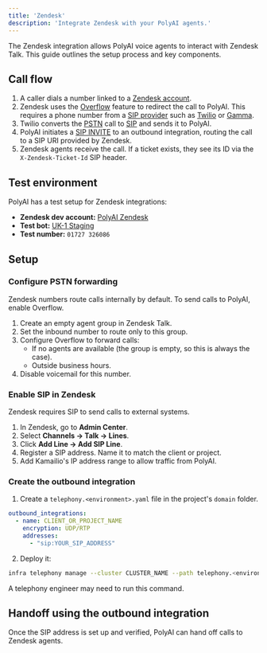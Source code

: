 ```yaml
---
title: 'Zendesk'
description: 'Integrate Zendesk with your PolyAI agents.'
---
```


The Zendesk integration allows PolyAI voice agents to interact with Zendesk Talk. This guide outlines the setup process and key components.

## Call flow

1. A caller dials a number linked to a [Zendesk account](https://support.zendesk.com/hc/en-us/articles/4408884056346-Introduction-Getting-started-with-Zendesk-Support).
2. Zendesk uses the [Overflow](https://support.zendesk.com/hc/en-us/articles/4408832017690-Managing-overflow-calls-and-after-hours-routing-with-Talk) feature to redirect the call to PolyAI. This requires a phone number from a [SIP provider](https://www.techtarget.com/searchunifiedcommunications/definition/Session-Initiation-Protocol) such as [Twilio](https://www.twilio.com/sip-trunking) or [Gamma](https://gammagroup.co/products/sip-trunking-call-management/).
3. Twilio converts the [PSTN](https://www.techtarget.com/searchnetworking/definition/PSTN) call to [SIP](https://www.ietf.org/rfc/rfc3261.txt) and sends it to PolyAI.
4. PolyAI initiates a [SIP INVITE](https://datatracker.ietf.org/doc/html/rfc3261#section-13) to an outbound integration, routing the call to a SIP URI provided by Zendesk.
5. Zendesk agents receive the call. If a ticket exists, they see its ID via the `X-Zendesk-Ticket-Id` SIP header.

## Test environment

PolyAI has a test setup for Zendesk integrations:
- **Zendesk dev account:** [PolyAI Zendesk](https://d3v-polyai.zendesk.com/agent/dashboard)
- **Test bot:** [UK-1 Staging](https://platform.uk-1-staging.polyai.app/telephony-testing-ukstaging/zendesk-test-bot-ukstagingp/flows/main)
- **Test number:** `01727 326086`

## Setup

### Configure PSTN forwarding

Zendesk numbers route calls internally by default. To send calls to PolyAI, enable Overflow.

1. Create an empty agent group in Zendesk Talk.
2. Set the inbound number to route only to this group.
3. Configure Overflow to forward calls:
   - If no agents are available (the group is empty, so this is always the case).
   - Outside business hours.
4. Disable voicemail for this number.

### Enable SIP in Zendesk

Zendesk requires SIP to send calls to external systems.

1. In Zendesk, go to **Admin Center**.
2. Select **Channels → Talk → Lines**.
3. Click **Add Line → Add SIP Line**.
4. Register a SIP address. Name it to match the client or project.
5. Add Kamailio's IP address range to allow traffic from PolyAI.

### Create the outbound integration

1. Create a `telephony.<environment>.yaml` file in the project's `domain` folder.

```yaml
outbound_integrations:
  - name: CLIENT_OR_PROJECT_NAME
    encryption: UDP/RTP
    addresses:
      - "sip:YOUR_SIP_ADDRESS"
```

2. Deploy it:

```bash
infra telephony manage --cluster CLUSTER_NAME --path telephony.<environment>.yaml
```

A telephony engineer may need to run this command.

## Handoff using the outbound integration

Once the SIP address is set up and verified, PolyAI can hand off calls to Zendesk agents.


